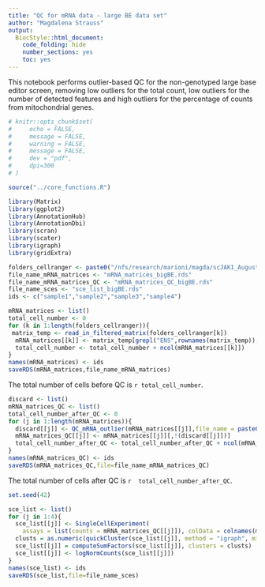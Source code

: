 ```yaml
---
title: "QC for mRNA data - large BE data set"
author: "Magdalena Strauss"
output:
  BiocStyle::html_document:
    code_folding: hide
    number_sections: yes
    toc: yes  
---
```


This notebook performs outlier-based QC for the non-genotyped large base editor screen, removing low outliers for the total count, low outliers for the number of detected features and high outliers for the percentage of counts from mitochondrial genes.

```r
# knitr::opts_chunk$set(
#     echo = FALSE,
#     message = FALSE,
#     warning = FALSE,
#     message = FALSE,
#     dev = "pdf",
#     dpi=300
# )

source("../core_functions.R")

library(Matrix)
library(ggplot2)
library(AnnotationHub)
library(AnnotationDbi)
library(scran)
library(scater)
library(igraph)
library(gridExtra)

folders_cellranger <- paste0("/nfs/research/marioni/magda/scJAK1_August_2022_cellranger/bigBE_",sapply(1:4,toString),"/outs")
file_name_mRNA_matrices <- "mRNA_matrices_bigBE.rds"
file_name_mRNA_matrices_QC <- "mRNA_matrices_QC_bigBE.rds"
file_name_sces <- "sce_list_bigBE.rds"
ids <- c("sample1","sample2","sample3","sample4")
```

```r
mRNA_matrices <- list()
total_cell_number <- 0
for (k in 1:length(folders_cellranger)){
 matrix_temp <- read_in_filtered_matrix(folders_cellranger[k])
  mRNA_matrices[[k]] <- matrix_temp[grepl("ENS",rownames(matrix_temp)),]
  total_cell_number <- total_cell_number + ncol(mRNA_matrices[[k]])
}
names(mRNA_matrices) <- ids
saveRDS(mRNA_matrices,file_name_mRNA_matrices)
```

The total number of cells before QC is `r total_cell_number`.

```r
discard <- list()
mRNA_matrices_QC <- list()
total_cell_number_after_QC <- 0
for (j in 1:length(mRNA_matrices)){
  discard[[j]] <- QC_mRNA_outlier(mRNA_matrices[[j]],file_name = paste0("Sample_",ids[j]))
  mRNA_matrices_QC[[j]] <- mRNA_matrices[[j]][,!(discard[[j]])]
  total_cell_number_after_QC <- total_cell_number_after_QC + ncol(mRNA_matrices_QC[[j]])
}
names(mRNA_matrices_QC) <- ids
saveRDS(mRNA_matrices_QC,file=file_name_mRNA_matrices_QC)
```

The total number of cells after QC is `r  total_cell_number_after_QC`.

```r
set.seed(42)

sce_list <- list()
for (j in 1:4){
  sce_list[[j]] <- SingleCellExperiment(
    assays = list(counts = mRNA_matrices_QC[[j]]), colData = colnames(mRNA_matrices_QC[[j]]))
  clusts = as.numeric(quickCluster(sce_list[[j]], method = "igraph", min.size = 100))
  sce_list[[j]] = computeSumFactors(sce_list[[j]], clusters = clusts)
  sce_list[[j]] <- logNormCounts(sce_list[[j]])
}
names(sce_list) <- ids
saveRDS(sce_list,file=file_name_sces)
```



